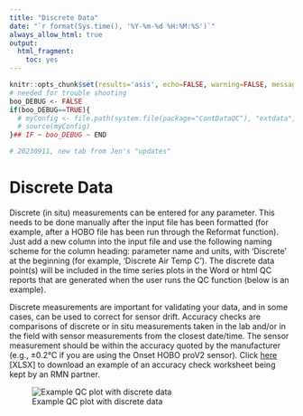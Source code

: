 ```yaml
---
title: "Discrete Data"
date: "`r format(Sys.time(), '%Y-%m-%d %H:%M:%S')`"
always_allow_html: true
output:
  html_fragment:
    toc: yes
---
```


```r
knitr::opts_chunk$set(results='asis', echo=FALSE, warning=FALSE, message = FALSE)
# needed for trouble shooting
boo_DEBUG <- FALSE
if(boo_DEBUG==TRUE){
  # myConfig <- file.path(system.file(package="ContDataQC"), "extdata", "config.ORIG.R")
  # source(myConfig)
}## IF ~ boo_DEBUG ~ END

# 20230911, new tab from Jen's "updates"
```

# Discrete Data

Discrete (in situ) measurements can be entered for any parameter. This needs to be done manually after the input file has been formatted (for example, after a HOBO file has been run through the Reformat function). Just add a new column into the input file and use the following naming scheme for the column heading: parameter name and units, with ‘Discrete’ at the beginning (for example, ‘Discrete Air Temp C’). The discrete data point(s) will be included in the time series plots in the Word or html QC reports that are generated when the user runs the QC function (below is an example). 

Discrete measurements are important for validating your data, and in some cases, can be used to correct for sensor drift. Accuracy checks are comparisons of discrete or in situ measurements taken in the lab and/or in the field with sensor measurements from the closest date/time. The sensor measurement should be within the accuracy quoted by the manufacturer (e.g., ±0.2°C if you are using the Onset HOBO proV2 sensor). Click [here](EXAMPLE_AccuracyCheckWkst.xlsx) [XLSX] to download an example of an accuracy check worksheet being kept by an RMN partner.

![Example QC plot with discrete data](RMD_Images/2.3_Discrete_Fig1_20230828.jpg)
